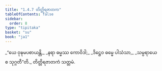 ```yaml
---
title: "1.4.7 တိတ္တိရဇာတက"
tableOfContents: false
sidebar:
  order: 8
type: "tipitaka"
basket: "su"
book: "ja1"
---
```



<DynamicBreadcrumb />

<Division number="37" book="ja1">

<Paragraph number="80" type="verses" book="ja1">
_“ယေ ဝုဍ္ဎမပစာယန္တိ,_  
_နရာ ဓမ္မဿ ကောဝိဒါ;_  
_ဒိဋ္ဌေဝ ဓမ္မေ ပါသံသာ,_  
_သမ္ပရာယေ စ သုဂ္ဂတီ”တိ._  


</Paragraph>
</Division>

<Paragraph number="81" type="center" book="ja1">
တိတ္တိရဇာတကံ သတ္တမံ.
</Paragraph>